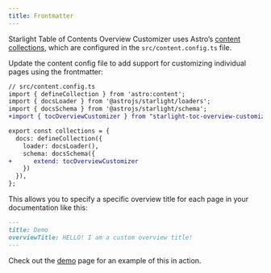 ```yaml
---
title: Frontmatter
---
```


Starlight Table of Contents Overview Customizer uses Astro’s [content collections](https://docs.astro.build/en/guides/content-collections/), which are configured in the `src/content.config.ts` file.

Update the content config file to add support for customizing individual pages using the frontmatter:

```diff lang="ts"
// src/content.config.ts
import { defineCollection } from 'astro:content';
import { docsLoader } from '@astrojs/starlight/loaders';
import { docsSchema } from '@astrojs/starlight/schema';
+import { tocOverviewCustomizer } from "starlight-toc-overview-customizer/schema";

export const collections = {
  docs: defineCollection({
    loader: docsLoader(),
    schema: docsSchema({
+      extend: tocOverviewCustomizer
    })
  }),
};
```

This allows you to specify a specific overview title for each page in your documentation like this:

```md
---
title: Demo
overviewTitle: HELLO! I am a custom overview title!
---
```

Check out the [demo](/demo/) page for an example of this in action.
